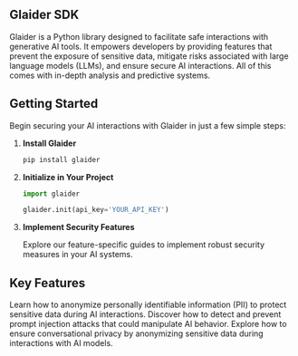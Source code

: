 
## Glaider SDK

Glaider is a Python library designed to facilitate safe interactions with generative AI tools. It empowers developers by providing features that prevent the exposure of sensitive data, mitigate risks associated with large language models (LLMs), and ensure secure AI interactions. All of this comes with in-depth analysis and predictive systems.

## Getting Started

Begin securing your AI interactions with Glaider in just a few simple steps:

1. **Install Glaider**

   ```bash
   pip install glaider
   ```

2. **Initialize in Your Project**

   ```python
   import glaider

   glaider.init(api_key='YOUR_API_KEY')
   ```

3. **Implement Security Features**

   Explore our feature-specific guides to implement robust security measures in your AI systems.

## Key Features

<CardGroup cols={1}>
  <Card
    title="Anonymization of PII and Sensitive Information"
    icon="user-secret"
    href="/use-cases/features/anonymization"
  >
    Learn how to anonymize personally identifiable information (PII) to protect sensitive data during AI interactions.
  </Card>
  <Card
    title="Prompt Injection Detection and Prevention"
    icon="shield-halved"
    href="/use-cases/features/prompt-injection-protection"
  >
    Discover how to detect and prevent prompt injection attacks that could manipulate AI behavior.
  </Card>
  <Card
    title="Conversational Privacy Using Anonymization"
    icon="comments"
    href="/use-cases/features/conversational-privacy"
  >
    Explore how to ensure conversational privacy by anonymizing sensitive data during interactions with AI models.
  </Card>
</CardGroup>
